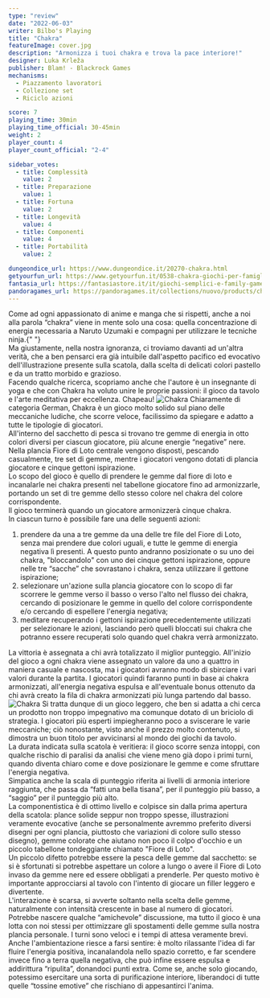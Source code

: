 ```yaml
---
type: "review"
date: "2022-06-03"
writer: Bilbo's Playing
title: "Chakra"
featureImage: cover.jpg
description: "Armonizza i tuoi chakra e trova la pace interiore!"
designer: Luka Krleža
publisher: Blam! - Blackrock Games
mechanisms:
  - Piazzamento lavoratori
  - Collezione set
  - Riciclo azioni

score: 7
playing_time: 30min
playing_time_official: 30-45min
weight: 2
player_count: 4
player_count_official: "2-4"

sidebar_votes:
  - title: Complessità
    value: 2
  - title: Preparazione
    value: 1
  - title: Fortuna
    value: 2
  - title: Longevità
    value: 4
  - title: Componenti
    value: 4
  - title: Portabilità
    value: 2

dungeondice_url: https://www.dungeondice.it/20270-chakra.html
getyourfun_url: https://www.getyourfun.it/0538-chakra-giochi-per-famiglia.html
fantasia_url: https://fantasiastore.it/it/giochi-semplici-e-family-games/5271-chakra.html
pandoragames_url: https://pandoragames.it/collections/nuovo/products/chakra
---
```


<Setting>
  Come ad ogni appassionato di anime e manga che si rispetti, anche a noi alla
  parola “chakra” viene in mente solo una cosa: quella concentrazione di energia
  necessaria a Naruto Uzumaki e compagni per utilizzare le tecniche ninja.{" "}
  <br />
  Ma giustamente, nella nostra ignoranza, ci troviamo davanti ad un'altra verità,
  che a ben pensarci era già intuibile dall'aspetto pacifico ed evocativo dell'illustrazione
  presente sulla scatola, dalla scelta di delicati colori pastello e da un tratto
  morbido e grazioso. <br />
  Facendo qualche ricerca, scopriamo anche che l'autore è un insegnante di yoga
  e che con Chakra ha voluto unire le proprie passioni: il gioco da tavolo e
  l'arte meditativa per eccellenza. Chapeau!
</Setting>

<img src="./game1.jpg" alt="Chakra" />

<Rules>
  Chiaramente di categoria German, Chakra è un gioco molto solido sul piano
  delle meccaniche ludiche, che scorre veloce, facilissimo da spiegare e adatto
  a tutte le tipologie di giocatori.
  <br />
  All'interno del sacchetto di pesca si trovano tre gemme di energia in otto
  colori diversi per ciascun giocatore, più alcune energie “negative” nere.
  Nella plancia Fiore di Loto centrale vengono disposti, pescando casualmente,
  tre set di gemme, mentre i giocatori vengono dotati di plancia giocatore e
  cinque gettoni ispirazione. <br />
  Lo scopo del gioco è quello di prendere le gemme dal fiore di loto e incanalarle
  nei chakra presenti nel tabellone giocatore fino ad armonizzarle, portando un set
  di tre gemme dello stesso colore nel chakra del colore corrispondente. <br />
  Il gioco terminerà quando un giocatore armonizzerà cinque chakra.
  <br />
  In ciascun turno è possibile fare una delle seguenti azioni:
  <ol>
    <li>
      prendere da una a tre gemme da una delle tre file del Fiore di Loto, senza
      mai prendere due colori uguali, e tutte le gemme di energia negativa lì
      presenti. A questo punto andranno posizionate o su uno dei chakra,
      "bloccandolo" con uno dei cinque gettoni ispirazione, oppure nelle tre
      “sacche” che sovrastano i chakra, senza utilizzare il gettone ispirazione;
    </li>
    <li>
      selezionare un'azione sulla plancia giocatore con lo scopo di far scorrere
      le gemme verso il basso o verso l'alto nel flusso dei chakra, cercando di
      posizionare le gemme in quello del colore corrispondente e/o cercando di
      espellere l'energia negativa;
    </li>
    <li>
      meditare recuperando i gettoni ispirazione precedentemente utilizzati per
      selezionare le azioni, lasciando però quelli bloccati sui chakra che
      potranno essere recuperati solo quando quel chakra verrà armonizzato.
    </li>
  </ol>
  La vittoria è assegnata a chi avrà totalizzato il miglior punteggio.
  All'inizio del gioco a ogni chakra viene assegnato un valore da uno a quattro
  in maniera casuale e nascosta, ma i giocatori avranno modo di sbirciare i vari
  valori durante la partita. I giocatori quindi faranno punti in base ai chakra
  armonizzati, all'energia negativa espulsa e all'eventuale bonus ottenuto da
  chi avrà creato la fila di chakra armonizzati più lunga partendo dal basso.
</Rules>

<img src="./game2.jpg" alt="Chakra" />

<Feedback>
  Si tratta dunque di un gioco leggero, che ben si adatta a chi cerca un
  prodotto non troppo impegnativo ma comunque dotato di un briciolo di
  strategia. I giocatori più esperti impiegheranno poco a sviscerare le varie
  meccaniche; ciò nonostante, visto anche il prezzo molto contenuto, si dimostra
  un buon titolo per avvicinarsi al mondo dei giochi da tavolo.
  <br />
  La durata indicata sulla scatola è veritiera: il gioco scorre senza intoppi,
  con qualche rischio di paralisi da analisi che viene meno già dopo i primi
  turni, quando diventa chiaro come e dove posizionare le gemme e come sfruttare
  l'energia negativa. <br />
  Simpatica anche la scala di punteggio riferita ai livelli di armonia interiore
  raggiunta, che passa da “fatti una bella tisana”, per il punteggio più basso, a
  “saggio” per il punteggio più alto.
  <br />
  La componentistica è di ottimo livello e colpisce sin dalla prima apertura della
  scatola: plance solide seppur non troppo spesse, illustrazioni veramente evocative
  (anche se personalmente avremmo preferito diversi disegni per ogni plancia, piuttosto
  che variazioni di colore sullo stesso disegno), gemme colorate che aiutano non
  poco il colpo d'occhio e un piccolo tabellone tondeggiante chiamato "Fiore di Loto".
  <br />
  Un piccolo difetto potrebbe essere la pesca delle gemme dal sacchetto: se si è
  sfortunati si potrebbe aspettare un colore a lungo o avere il Fiore di Loto invaso
  da gemme nere ed essere obbligati a prenderle. Per questo motivo è importante approcciarsi
  al tavolo con l'intento di giocare un filler leggero e divertente. <br />
  L'interazione è scarsa, si avverte soltanto nella scelta delle gemme,
  naturalmente con intensità crescente in base al numero di giocatori. Potrebbe
  nascere qualche “amichevole” discussione, ma tutto il gioco è una lotta con
  noi stessi per ottimizzare gli spostamenti delle gemme sulla nostra plancia
  personale. I turni sono veloci e i tempi di attesa veramente brevi. <br />
  Anche l'ambientazione riesce a farsi sentire: è molto rilassante l'idea di far
  fluire l'energia positiva, incanalandola nello spazio corretto, e far scendere
  invece fino a terra quella negativa, che può infine essere espulsa e addirittura
  “ripulita”, donandoci punti extra. Come se, anche solo giocando, potessimo esercitare
  una sorta di purificazione interiore, liberandoci di tutte quelle “tossine emotive”
  che rischiano di appesantirci l'anima.
</Feedback>

<Instagram id="CeVzkMljFbz" />

